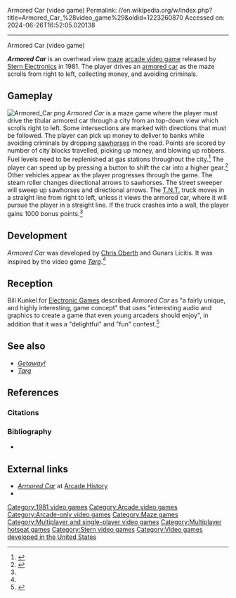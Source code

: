 Armored Car (video game)
Permalink: //en.wikipedia.org/w/index.php?title=Armored_Car_%28video_game%29&oldid=1223260870
Accessed on: 2024-06-26T16:52:05.020138



------
Armored Car (video game)
{{More citations needed|date=February 2007}}
{{Infobox video game
|title = Armored Car
|image = File:Armored_car_arcade_logo.jpg
|caption=
|developer = [[Stern (game company)|Stern Electronics]]
|publisher = [[Stern (game company)|Stern Electronics]]
|designer = [[Chris Oberth]]<br>Gunars Licitis
|released = 1981
|platforms = [[Arcade video game|Arcade]]
|genre = [[List of maze video games|Maze]]
|modes = [[Single-player video game|Single-player]], [[multiplayer]] (alternating turns)
}}

'''''Armored Car''''' is an overhead view [[List of maze video games|maze]] [[arcade video game]] released by [[Stern (game company)|Stern Electronics]] in 1981. The player drives an [[armored car (valuables)|armored car]] as the maze scrolls from right to left, collecting money, and avoiding criminals.

==Gameplay==
[[File:Armored_Car.png|thumb|left|alt=An in-game screenshot showing the player driving through a city following signs towards the bank]] ''Armored Car'' is a maze game where the player must drive the titular armored car through a city from an top-down view which scrolls right to left. Some intersections are marked with directions that must be followed. The player can pick up money to deliver to banks while avoiding criminals by dropping [[sawhorse]]s in the road. Points are scored by number of city blocks travelled, picking up money, and blowing up robbers. Fuel levels need to be replenished at gas stations throughout the city.<ref name=gaminghis>{{cite web|url=https://www.arcade-history.com/?n=armored-car&page=detail&id=114|archive-url=https://web.archive.org/web/20230907080024/https://www.arcade-history.com/?n=armored-car&page=detail&id=114|archive-date= 7 September 2023|title=Armored Car|language=En|url-status=live|website=Gaming-History}}</ref> The player can speed up by pressing a button to shift the car into a higher gear.<ref>{{cite web|url=https://www.gamesdatabase.org/game/arcade/armored-car|archive-url=https://web.archive.org/web/20230907140349/https://www.gamesdatabase.org/game/arcade/armored-car|archive-date= 7 September 2023|title=Armored Car|language=En|url-status=live|website=Games Database}}</ref> Other vehicles appear as the player progresses through the game. The steam roller changes directional arrows to sawhorses. The street sweeper will sweep up sawhorses and directional arrows. The [[T.N.T.]] truck moves in a straight line from right to left, unless it views the armored car, where it will pursue the player in a straight line. If the truck crashes into a wall, the player gains 1000 bonus points.<ref name=gaminghis/>{{sfn|Stern Electronics|1981|pp=3}}

==Development==
''Armored Car'' was developed by [[Chris Oberth]] and Gunars Licitis. It was inspired by the video game ''[[Targ (video game)|Targ]]''.<ref name=gaminghis/>

==Reception==
Bill Kunkel for [[Electronic Games]] described ''Armored Car'' as "a fairly unique, and highly interesting, game concept" that uses "interesting audio and graphics to create a game that even young arcaders should enjoy", in addition that it was a "delightful" and "fun" contest.<ref>{{cite magazine |first=Bill |last=Kunkel |url=https://archive.org/details/Electronic_Games_Volume_01_Number_04_1982-06_Reese_Communications_US/page/n55/mode/2up |title=Insert Coin Here |magazine=[[Electronic Games]] |publisher=Reese Communications |volume=1 |number=4 |pp=56 |date=June 1982 |access-date=8 September 2023}}</ref>

==See also==
* ''[[Getaway! (video game)|Getaway!]]''
* ''[[Targ (video game)|Targ]]''

==References==
===Citations===
{{reflist}}

===Bibliography===
* {{cite book |url=https://archive.org/details/arcademanual_armored-car/page/n1/mode/2up |title=Armored Car |publisher=[[Stern Electronics]] |year=1981 |ref={{SfnRef|Stern Electronics|1981}}}}

==External links==
* [http://www.arcade-history.com/?n=armored-car&page=detail&id=114 ''Armored Car''] at [http://www.arcade-history.com/index.php?page=news Arcade History]
* {{KLOV game|id=6926|name=Armored Car}}

[[Category:1981 video games]]
[[Category:Arcade video games]]
[[Category:Arcade-only video games]]
[[Category:Maze games]]
[[Category:Multiplayer and single-player video games]]
[[Category:Multiplayer hotseat games]]
[[Category:Stern video games]]
[[Category:Video games developed in the United States]]

{{arcade-stub}}
{{maze-videogame-stub}}